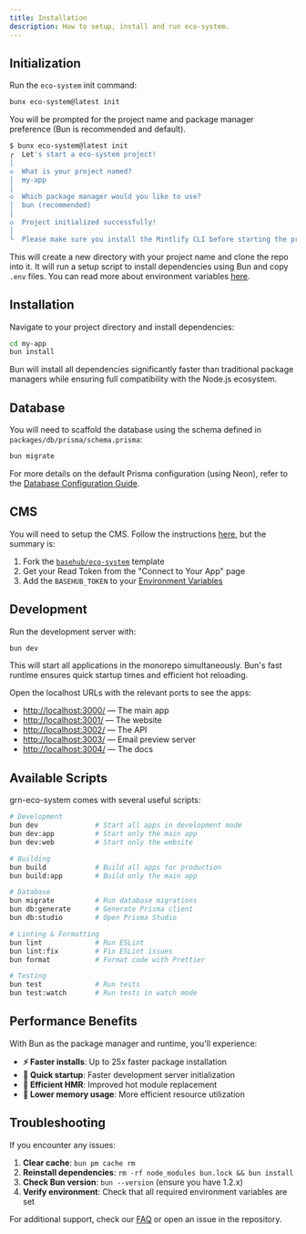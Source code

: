 ```yaml
---
title: Installation
description: How to setup, install and run eco-system.
---
```


## Initialization

Run the `eco-system` init command:

```sh Terminal
bunx eco-system@latest init
```

You will be prompted for the project name and package manager preference (Bun is recommended and default).

```sh Terminal
$ bunx eco-system@latest init
┌  Let's start a eco-system project!
│
◇  What is your project named?
│  my-app
│
◇  Which package manager would you like to use?
│  bun (recommended)
│
◇  Project initialized successfully!
│
└  Please make sure you install the Mintlify CLI before starting the project.
```

This will create a new directory with your project name and clone the repo into it. It will run a setup script to install dependencies using Bun and copy `.env` files. You can read more about environment variables [here](/setup/env).

## Installation

Navigate to your project directory and install dependencies:

```sh Terminal
cd my-app
bun install
```

Bun will install all dependencies significantly faster than traditional package managers while ensuring full compatibility with the Node.js ecosystem.

## Database

You will need to scaffold the database using the schema defined in `packages/db/prisma/schema.prisma`:

```sh Terminal
bun migrate
```

For more details on the default Prisma configuration (using Neon), refer to the [Database Configuration Guide](/packages/db#default-configuration).

## CMS

You will need to setup the CMS. Follow the instructions [here](/features/cms), but the summary is:

1. Fork the [`basehub/eco-system`](https://basehub.com/basehub/eco-system?fork=1) template
2. Get your Read Token from the "Connect to Your App" page
3. Add the `BASEHUB_TOKEN` to your [Environment Variables](/setup/env)

## Development

Run the development server with:

```sh Terminal
bun dev
```

This will start all applications in the monorepo simultaneously. Bun's fast runtime ensures quick startup times and efficient hot reloading.

Open the localhost URLs with the relevant ports to see the apps:

- [http://localhost:3000/](http://localhost:3000/) — The main app
- [http://localhost:3001/](http://localhost:3001/) — The website
- [http://localhost:3002/](http://localhost:3002/) — The API
- [http://localhost:3003/](http://localhost:3003/) — Email preview server
- [http://localhost:3004/](http://localhost:3004/) — The docs

## Available Scripts

grn-eco-system comes with several useful scripts:

```sh Terminal
# Development
bun dev              # Start all apps in development mode
bun dev:app          # Start only the main app
bun dev:web          # Start only the website

# Building
bun build            # Build all apps for production
bun build:app        # Build only the main app

# Database
bun migrate          # Run database migrations
bun db:generate      # Generate Prisma client
bun db:studio        # Open Prisma Studio

# Linting & Formatting
bun lint             # Run ESLint
bun lint:fix         # Fix ESLint issues
bun format           # Format code with Prettier

# Testing
bun test             # Run tests
bun test:watch       # Run tests in watch mode
```

## Performance Benefits

With Bun as the package manager and runtime, you'll experience:

- **⚡ Faster installs**: Up to 25x faster package installation
- **🚀 Quick startup**: Faster development server initialization  
- **🔄 Efficient HMR**: Improved hot module replacement
- **💾 Lower memory usage**: More efficient resource utilization

## Troubleshooting

If you encounter any issues:

1. **Clear cache**: `bun pm cache rm`
2. **Reinstall dependencies**: `rm -rf node_modules bun.lock && bun install`
3. **Check Bun version**: `bun --version` (ensure you have 1.2.x)
4. **Verify environment**: Check that all required environment variables are set

For additional support, check our [FAQ](/docs/faq) or open an issue in the repository.